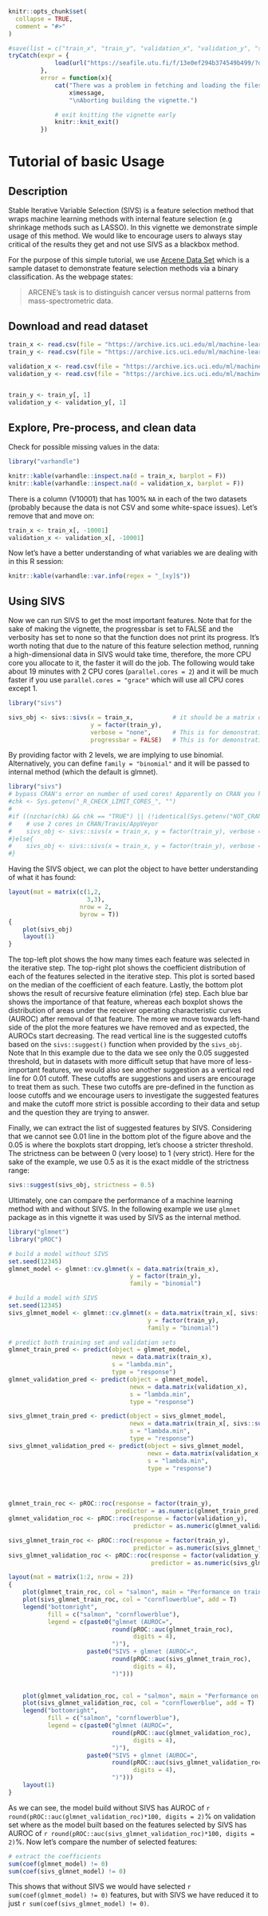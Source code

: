 <!--
%\VignetteEngine{knitr::knitr}
%\VignetteIndexEntry{Stable Iterative Variable Selection (SIVS)}
-->

```r
knitr::opts_chunk$set(
  collapse = TRUE,
  comment = "#>"
)

#save(list = c("train_x", "train_y", "validation_x", "validation_y", "sivs_obj"), file = "vignette_v0.2.1.RData")
tryCatch(expr = {
             load(url("https://seafile.utu.fi/f/13e0ef294b374549b499/?dl=1"))
         },
         error = function(x){
             cat("There was a problem in fetching and loading the files from internet witth the following error:\n",
                 x$message,
                 "\nAborting building the vignette.")

             # exit knitting the vignette early
             knitr::knit_exit()
         })
```

# Tutorial of basic Usage

## Description

Stable Iterative Variable Selection (SIVS) is a feature selection method that wraps machine learning methods with internal feature selection (e.g shrinkage methods such as LASSO). In this vignette we demonstrate simple usage of this method. We would like to encourage users to always stay critical of the results they get and not use SIVS as a blackbox method.

For the purpose of this simple tutorial, we use [Arcene Data Set](https://archive.ics.uci.edu/ml/datasets/Arcene) which is a sample dataset to demonstrate feature selection methods via a binary classification. As the webpage states:

> ARCENE's task is to distinguish cancer versus normal patterns from mass-spectrometric data.


## Download and read dataset

```r
train_x <- read.csv(file = "https://archive.ics.uci.edu/ml/machine-learning-databases/arcene/ARCENE/arcene_train.data", header = F, sep = " ", strip.white = T, blank.lines.skip = T, stringsAsFactors = F)
train_y <- read.csv(file = "https://archive.ics.uci.edu/ml/machine-learning-databases/arcene/ARCENE/arcene_train.labels", header = F, sep = " ", strip.white = T, blank.lines.skip = T, stringsAsFactors = F)

validation_x <- read.csv(file = "https://archive.ics.uci.edu/ml/machine-learning-databases/arcene/ARCENE/arcene_valid.data", header = F, sep = " ", strip.white = T, blank.lines.skip = T, stringsAsFactors = F)
validation_y <- read.csv(file = "https://archive.ics.uci.edu/ml/machine-learning-databases/arcene/arcene_valid.labels", header = F, sep = " ", strip.white = T, blank.lines.skip = T, stringsAsFactors = F)


train_y <- train_y[, 1]
validation_y <- validation_y[, 1]
```

## Explore, Pre-process, and clean data

Check for possible missing values in the data:

```r
library("varhandle")

knitr::kable(varhandle::inspect.na(d = train_x, barplot = F))
knitr::kable(varhandle::inspect.na(d = validation_x, barplot = F))
```

There is a column (V10001) that has 100% `NA` in each of the two datasets (probably because the data is not CSV and some white-space issues). Let's remove that and move on:

```r
train_x <- train_x[, -10001]
validation_x <- validation_x[, -10001]
```

Now let's have a better understanding of what variables we are dealing with in this R session:

```r
knitr::kable(varhandle::var.info(regex = "_[xy]$"))
```


## Using SIVS

Now we can run SIVS to get the most important features. Note that for the sake of making the vignette, the progressbar is set to FALSE and the verbosity has set to none so that the function does not print its progress. It's worth noting that due to the nature of this feature selection method, running a high-dimensional data in SIVS would take time, therefore, the more CPU core you allocate to it, the faster it will do the job. The following would take about 19 minutes with 2 CPU cores (`parallel.cores = 2`) and it will be much faster if you use `parallel.cores = "grace"` which will use all CPU cores except 1.

```r
library("sivs")

sivs_obj <- sivs::sivs(x = train_x,           # it should be a matrix or dataframe with features as columns and samples as rows
                       y = factor(train_y),
                       verbose = "none",      # This is for demonstration, you leave the verbose to be "general"
                       progressbar = FALSE)   # This is for demonstration, you leave the progressbar on
```

By providing factor with 2 levels, we are implying to use binomial. Alternatively, you can define `family = "binomial"` and it will be passed to internal method (which the default is glmnet).

```r
library("sivs")
# bypass CRAN's error on number of used cores! Apparently on CRAN you have limit your code to only 2 cores!
#chk <- Sys.getenv("_R_CHECK_LIMIT_CORES_", "")
#
#if ((nzchar(chk) && chk == "TRUE") || (!identical(Sys.getenv("NOT_CRAN", unset = "true"), "true"))) {
#    # use 2 cores in CRAN/Travis/AppVeyor
#    sivs_obj <- sivs::sivs(x = train_x, y = factor(train_y), verbose = "none", progressbar = FALSE, parallel.cores = 2)
#}else{
#    sivs_obj <- sivs::sivs(x = train_x, y = factor(train_y), verbose = "none", progressbar = FALSE)
#}
```


Having the SIVS object, we can plot the object to have better understanding of what it has found:

```r
layout(mat = matrix(c(1,2,
                      3,3),
                    nrow = 2,
                    byrow = T))
{
    plot(sivs_obj)
    layout(1)
}

```

The top-left plot shows the how many times each feature was selected in the iterative step. The top-right plot shows the coefficient distribution of each of the features selected in the iterative step. This plot is sorted based on the median of the coefficient of each feature. Lastly, the bottom plot shows the result of recursive feature elimination (rfe) step. Each blue bar shows the importance of that feature, whereas each boxplot shows the distribution of areas under the receiver operating characteristic curves (AUROC) after removal of that feature. The more we move towards left-hand side of the plot the more features we have removed and as expected, the AUROCs start decreasing. The read vertical line is the suggested cutoffs based on the `sivs::suggest()` function when provided by the `sivs_obj`. Note that In this example due to the data we see only the 0.05 suggested threshold, but in datasets with more difficult setup that have more of less-important features, we would also see another suggestion as a vertical red line for 0.01 cutoff. These cutoffs are suggestions and users are encourage to treat them as such. These two cutoffs are pre-defined in the function as loose cutoffs and we encourage users to investigate the suggested features and make the cutoff more strict is possible according to their data and setup and the question they are trying to answer.

Finally, we can extract the list of suggested features by SIVS. Considering that we cannot see 0.01 line in the bottom plot of the figure above and the 0.05 is where the boxplots start dropping, let's choose a stricter threshold. The strictness can be between 0 (very loose) to 1 (very strict). Here for the sake of the example, we use 0.5 as it is the exact middle of the strictness range: 

```r
sivs::suggest(sivs_obj, strictness = 0.5)
```

Ultimately, one can compare the performance of a machine learning method with and without SIVS. In the following example we use `glmnet` package as in this vignette it was used by SIVS as the internal method.

```r
library("glmnet")
library("pROC")

# build a model without SIVS
set.seed(12345)
glmnet_model <- glmnet::cv.glmnet(x = data.matrix(train_x),
                                  y = factor(train_y),
                                  family = "binomial")

# build a model with SIVS
set.seed(12345)
sivs_glmnet_model <- glmnet::cv.glmnet(x = data.matrix(train_x[, sivs::suggest(sivs_obj, strictness = 0.5)]),
                                       y = factor(train_y),
                                       family = "binomial")

# predict both training set and validation sets
glmnet_train_pred <- predict(object = glmnet_model,
                             newx = data.matrix(train_x),
                             s = "lambda.min",
                             type = "response")
glmnet_validation_pred <- predict(object = glmnet_model,
                                  newx = data.matrix(validation_x),
                                  s = "lambda.min",
                                  type = "response")

sivs_glmnet_train_pred <- predict(object = sivs_glmnet_model,
                                  newx = data.matrix(train_x[, sivs::suggest(sivs_obj, strictness = 0.5)]),
                                  s = "lambda.min",
                                  type = "response")
sivs_glmnet_validation_pred <- predict(object = sivs_glmnet_model,
                                       newx = data.matrix(validation_x[, sivs::suggest(sivs_obj, strictness = 0.5)]),
                                       s = "lambda.min",
                                       type = "response")




glmnet_train_roc <- pROC::roc(response = factor(train_y),
                              predictor = as.numeric(glmnet_train_pred))
glmnet_validation_roc <- pROC::roc(response = factor(validation_y),
                                   predictor = as.numeric(glmnet_validation_pred))

sivs_glmnet_train_roc <- pROC::roc(response = factor(train_y),
                                   predictor = as.numeric(sivs_glmnet_train_pred))
sivs_glmnet_validation_roc <- pROC::roc(response = factor(validation_y),
                                        predictor = as.numeric(sivs_glmnet_validation_pred))

layout(mat = matrix(1:2, nrow = 2))
{
    plot(glmnet_train_roc, col = "salmon", main = "Performance on training data")
    plot(sivs_glmnet_train_roc, col = "cornflowerblue", add = T)
    legend("bottomright",
           fill = c("salmon", "cornflowerblue"),
           legend = c(paste0("glmnet (AUROC=",
                             round(pROC::auc(glmnet_train_roc),
                                   digits = 4),
                             ")"),
                      paste0("SIVS + glmnet (AUROC=",
                             round(pROC::auc(sivs_glmnet_train_roc),
                                   digits = 4),
                             ")")))
    

    plot(glmnet_validation_roc, col = "salmon", main = "Performance on validation data")
    plot(sivs_glmnet_validation_roc, col = "cornflowerblue", add = T)
    legend("bottomright",
           fill = c("salmon", "cornflowerblue"),
           legend = c(paste0("glmnet (AUROC=",
                             round(pROC::auc(glmnet_validation_roc),
                                   digits = 4),
                             ")"),
                      paste0("SIVS + glmnet (AUROC=",
                             round(pROC::auc(sivs_glmnet_validation_roc),
                                   digits = 4),
                             ")")))
    layout(1)
}


```

As we can see, the model build without SIVS has AUROC of `r round(pROC::auc(glmnet_validation_roc)*100, digits = 2)`% on validation set where as the model built based on the features selected by SIVS has AUROC of `r round(pROC::auc(sivs_glmnet_validation_roc)*100, digits = 2)`%. Now let's compare the number of selected features:


```r
# extract the coefficients
sum(coef(glmnet_model) != 0)
sum(coef(sivs_glmnet_model) != 0)
```
This shows that without SIVS we would have selected `r sum(coef(glmnet_model) != 0)` features, but with SIVS we have reduced it to just `r sum(coef(sivs_glmnet_model) != 0)`.

